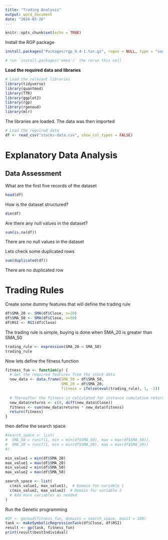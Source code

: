 ```yaml
---
title: "Trading Analysis"
output: word_document
date: "2024-03-26"
---
```


```r
knitr::opts_chunk$set(echo = TRUE)
```

Install the RGP package 

```r
install.packages("Packages/rgp_0.4-1.tar.gz", repos = NULL, type = "source")

# run `install.packages('emoa')` the rerun this cell 
```

**Load the required data and libraries**

```r
# Load the relevant libraries
library(tidyverse)
library(quantmod)
library(TTR)
library(ggplot2)
library(rgp)
library(rgenoud)
library(mlr)
```

The libraries are loaded. The data was then imported

```r
# Load the required data
df <- read_csv("stocks-data.csv", show_col_types = FALSE)
```

# Explanatory Data Analysis 
## Data Assessment
What are the first five records of the dataset

```r
head(df)
```

How is the dataset structured?

```r
dim(df)
```

Are there any null values in the dataset? 

```r
sum(is.na(df))
```

There are no null values in the dataset 

Lets check some duplicated rows 

```r
sum(duplicated(df))
```

There are no duplicated row 


# Trading Rules

Create some dummy features that will define the trading rule

```r
df$SMA_20 <- SMA(df$Close, n=20)
df$SMA_50 <- SMA(df$Close, n=50)
df$RSI <- RSI(df$Close)
```

The trading rule is simple, buying is done when SMA_20 is greater than SMA_50

```r
trading_rule <- expression(SMA_20 > SMA_50)
trading_rule
```

Now lets define the fitness function

```r
fitness_fun <- function(y) {
  # Get the required features from the stock data
  new_data <- data.frame(SMA_50 = df$SMA_50,
                         SMA_20 = df$SMA_20,
                         fitness = ifelse(eval(trading_rule), 1, -1))
  
  # Thereafter the fitness is calculated for instance cumulative returns 
  new_data$returns <- c(0, diff(new_data$Close))
  fitness <- sum(new_data$returns * new_data$fitness)
  return(fitness)
}
```


then define the search space 

```r
#search_space <- list(
#  SMA_50 = runif(1, min = min(df$SMA_50), max = max(df$SMA_50)),
#  SMA_20 = runif(1, min = min(df$SMA_20), max = max(df$SMA_20))
#)

min_value1 = min(df$SMA_20)
max_value1 = max(df$SMA_20)
min_value2 = min(df$SMA_50)
max_value2 = max(df$SMA_50)

search_space <- list(
  c(min_value1, max_value1),  # Domain for variable 1
  c(min_value2, max_value2)  # Domain for variable 2
  # Add more variables as needed
)
```

Run the Genetic programming 

```r
#GP <- genoud(fitness_fun, domains = search_space, maxit = 100)
task <- makeSymbolicRegressionTask(df$Close, df$RSI)
result <- gp(task, fitness_fun)
print(result$bestIndividual)
```


